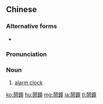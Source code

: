 {{also|闹钟}}
==Chinese==
{{zh-forms|s=闹钟}}

===Alternative forms===
* {{zh-l|鬧鍾}}

===Pronunciation===
{{zh-pron
|m=nàozhōng
|c=naau6 zung1
|mn=nāu-cheng
|h=pfs=nau-chûng
|cat=n
}}

===Noun===
{{zh-noun}}

# [[alarm clock]]
#: {{zh-x|我 要 把 我 的 鬧鐘 設 到 早上{shang} 六 點。|''I need to set my '''alarm''' for 6 am.''}}

[[ko:鬧鐘]]
[[hu:鬧鐘]]
[[mg:鬧鐘]]
[[ja:鬧鐘]]
[[tl:鬧鐘]]